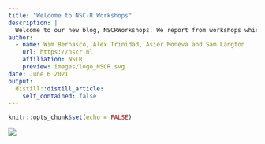 ```yaml
---
title: "Welcome to NSC-R Workshops"
description: |
  Welcome to our new blog, NSCRWorkshops. We report from workshops which to place and alert you to workshops that are planned in the near future
author:
  - name: Wim Bernasco, Alex Trinidad, Asier Moneva and Sam Langton
    url: https://nscr.nl
    affiliation: NSCR
    preview: images/logo_NSCR.svg
date: June 6 2021
output:
  distill::distill_article:
    self_contained: false
---
```


```r
knitr::opts_chunk$set(echo = FALSE)

```


![](logo_NSCR.svg)
